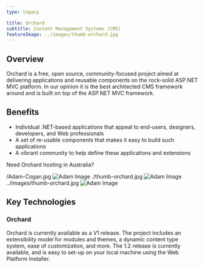 ---
type: legacy

title: Orchard
subtitle: Content Management Systems (CMS)
featureImage: ../images/thumb-orchard.jpg
---

## Overview

Orchard is a free, open source, community-focused project aimed at delivering applications and reusable components on the rock-solid ASP.NET MVC platform. In our opinion it is the best architected CMS framework around and is built on top of the ASP.NET MVC framework.

## Benefits
- Individual .NET-based applications that appeal to end-users, designers, developers, and Web professionals
- A set of re-usable components that makes it easy to build such applications
- A vibrant community to help define these applications and extensions

Need Orchard hosting in Australia?

/Adam-Cogan.jpg
![Adam Image](./Adam-Cogan.jpg)
./thumb-orchard.jpg
![Adam Image](./thumb-orchard.jpg)
../images/thumb-orchard.jpg
![Adam Image](../images/thumb-orchard.jpg)

## Key Technologies
### Orchard
Orchard is currently available as a V1 release. The project includes an extensibility model for modules and themes, a dynamic content type system, ease of customization, and more. The 1.2 release is currently available, and is easy to set-up on your local machine using the Web Platform Installer.